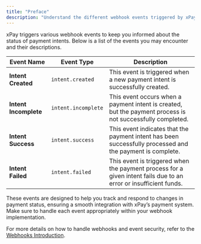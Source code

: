 ```yaml
---
title: "Preface"
description: "Understand the different webhook events triggered by xPay during the payment process."
---
```


xPay triggers various webhook events to keep you informed about the status of payment intents. Below is a list of the events you may encounter and their descriptions.

| **Event Name**           | **Event Type**            | **Description**                                                                                     |
|--------------------------|---------------------------|-----------------------------------------------------------------------------------------------------|
| **Intent Created**        | `intent.created`          | This event is triggered when a new payment intent is successfully created.                           |
| **Intent Incomplete**     | `intent.incomplete`       | This event occurs when a payment intent is created, but the payment process is not successfully completed. |
| **Intent Success**        | `intent.success`          | This event indicates that the payment intent has been successfully processed and the payment is complete.  |
| **Intent Failed**         | `intent.failed`           | This event is triggered when the payment process for a given intent fails due to an error or insufficient funds. |

These events are designed to help you track and respond to changes in payment status, ensuring a smooth integration with xPay’s payment system. Make sure to handle each event appropriately within your webhook implementation.

For more details on how to handle webhooks and event security, refer to the [Webhooks Introduction](/webhooks/introduction).
